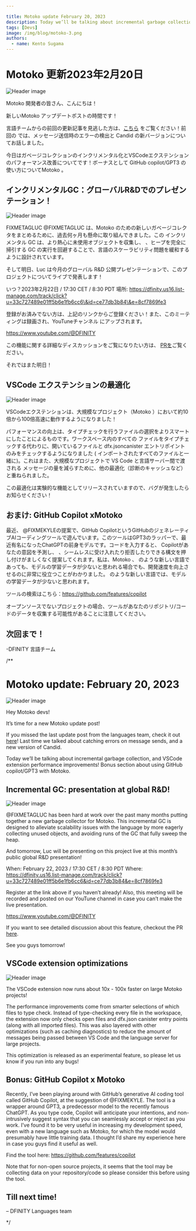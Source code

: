 ```yaml
---

title: Motoko update February 20, 2023
description: Today we’ll be talking about incremental garbage collection, and VSCode extension performance improvements! Bonus section about using GitHub copilot/GPT3 with Motoko.
tags: [Devs]
image: /img/blog/motoko-3.png
authors:
  - name: Kento Sugama
---
```

# Motoko 更新2023年2月20日

![Header image](../_assets/motoko-3.png)

Motoko 開発者の皆さん、こんにちは！

新しいMotoko アップデートポストの時間です！

言語チームからの前回の更新記事を見逃した方は、[こちら](https://forum.dfinity.org/t/new-candid-version-and-catching-send-failures-motoko-updates/18410)
をご覧ください！前回の
では、メッセージ送信時のエラーの検出と Candid の新バージョンについてお話しました。

今日はガベージコレクションのインクリメンタル化とVSCodeエクステンションのパフォーマンス改善についてです！ボーナスとして
GitHub copilot/GPT3 の使い方についてMotoko 。

## インクリメンタルGC：グローバルR\&Dでのプレゼンテーション！

![Header image](../_assets/garbage-truck.png)

FIXMETAGLUC @FIXMETAGLUC は、Motoko のための新しいガベージコレクタをまとめるために、過去何ヶ月も懸命に取り組んできました。この
インクリメンタル GC は、より熱心に未使用オブジェクトを収集し、
、ヒープを完全に掃引する GC の実行を回避することで、言語のスケーラビリティ問題を緩和するように設計されています。

そして明日、Luc は今月のグローバル R\&D 公開プレゼンテーションで、このプロジェクトについてライブで発表します！

いつ？2023年2月22日 / 17:30 CET / 8:30 PDT
場所:
https://dfinity.us16.list-manage.com/track/click?u=33c727489e01ff5b6e1fb6cc6\&id=ce77db3b84\&e=8cf7869fe3

登録がお済みでない方は、上記のリンクからご登録ください！また、このミーティングは録画され、YouTuneチャンネル
にアップされます。

https://www.youtube.com/@DFINITY

この機能に関する詳細なディスカッションをご覧になりたい方は、
[PRを](https://github.com/dfinity/motoko/pull/3756)ご覧ください。

それではまた明日！

## VSCode エクステンションの最適化

![Header image](../_assets/looneytunes.png)

VSCodeエクステンションは、大規模なプロジェクト（Motoko ）において約10倍から100倍高速に動作するようになりました！

パフォーマンスの向上は、タイプチェックを行うファイルの選択をよりスマートにしたことによるものです。ワークスペース内のすべての
ファイルをタイプチェックする代わりに、開いているファイルと dfx.jsoncanister エントリポイントのみをチェックするようになりました (
インポートされたすべてのファイルと一緒に)。これはまた、大規模なプロジェクトで VS Code と言語サーバー間で渡される
メッセージの量を減らすために、他の最適化（診断のキャッシュなど）と重ねられました。

この最適化は実験的な機能としてリリースされていますので、バグが発生したらお知らせください！

## おまけ: GitHub Copilot xMotoko

最近、
@FIXMEKYLEの提案で、GitHub CopilotというGitHubのジェネレーティブAIコーディングツールで遊んでいます。このツールはGPT3のラッパーで、最近有名になったChatGPTの前身モデルです。コードを入力すると、
Copilotがあなたの意図を予測し、
、シームレスに受け入れたり拒否したりできる構文を押し付けがましくなく提案してくれます。私は、Motoko 、
のような新しい言語であっても、モデルの学習データが少ないと思われる場合でも、開発速度を向上させるのに非常に役立つことがわかりました。
のような新しい言語では、モデルの学習データが少ないと思われます。

ツールの検索はこちら：https://github.com/features/copilot

オープンソースでないプロジェクトの場合、ツールがあなたのリポジトリ/コードのデータを収集する可能性があることに注意してください。

## 次回まで！

\-DFINITY 言語チーム

/**


# Motoko update: February 20, 2023
![Header image](../_assets/motoko-3.png)

Hey Motoko devs!

It’s time for a new Motoko update post!

If you missed the last update post from the languages team, check it
out [here](https://forum.dfinity.org/t/new-candid-version-and-catching-send-failures-motoko-updates/18410)! Last time we
talked about catching errors on message sends, and a new version of Candid.

Today we’ll be talking about incremental garbage collection, and VSCode extension performance improvements! Bonus
section about using GitHub copilot/GPT3 with Motoko.

## Incremental GC: presentation at global R&D!

![Header image](../_assets/garbage-truck.png)

@FIXMETAGLUC has been hard at work over the past many months putting together a new garbage collector for Motoko. This
incremental GC is designed to alleviate scalability issues with the language by more eagerly collecting unused objects,
and avoiding runs of the GC that fully sweep the heap.

And tomorrow, Luc will be presenting on this project live at this month’s public global R&D presentation!

When: February 22, 2023 / 17:30 CET / 8:30 PDT
Where:
https://dfinity.us16.list-manage.com/track/click?u=33c727489e01ff5b6e1fb6cc6&id=ce77db3b84&e=8cf7869fe3

Register at the link above if you haven’t already! Also, this meeting will be recorded and posted on our YouTune channel
in case you can’t make the live presentation.

https://www.youtube.com/@DFINITY

If you want to see detailed discussion about this feature, checkout the
PR [here](https://github.com/dfinity/motoko/pull/3756).

See you guys tomorrow!

## VSCode extension optimizations

![Header image](../_assets/looneytunes.png)

The VSCode extension now runs about 10x - 100x faster on large Motoko projects!

The performance improvements come from smarter selections of which files to type check. Instead of type-checking every
file in the workspace, the extension now only checks open files and dfx.json canister entry points (along with all
imported files). This was also layered with other optimizations (such as caching diagnostics) to reduce the amount of
messages being passed between VS Code and the language server for large projects.

This optimization is released as an experimental feature, so please let us know if you run into any bugs!

## Bonus: GitHub Copilot x Motoko

Recently, I’ve been playing around with GitHub’s generative AI coding tool called GitHub Copilot, at the suggestion of
@FIXMEKYLE. The tool is a wrapper around GPT3, a predecessor model to the recently famous ChatGPT. As you type code,
Copilot will anticipate your intentions, and non-intrusively suggest syntax that you can seamlessly accept or reject as
you work. I’ve found it to be very useful in increasing my development speed, even with a new language such as Motoko,
for which the model would presumably have little training data. I thought I’d share my experience here in case you guys
find it useful as well.

Find the tool here: https://github.com/features/copilot

Note that for non-open source projects, it seems that the tool may be collecting data on your repository/code so please
consider this before using the tool.

## Till next time!

– DFINITY Languages team



*/